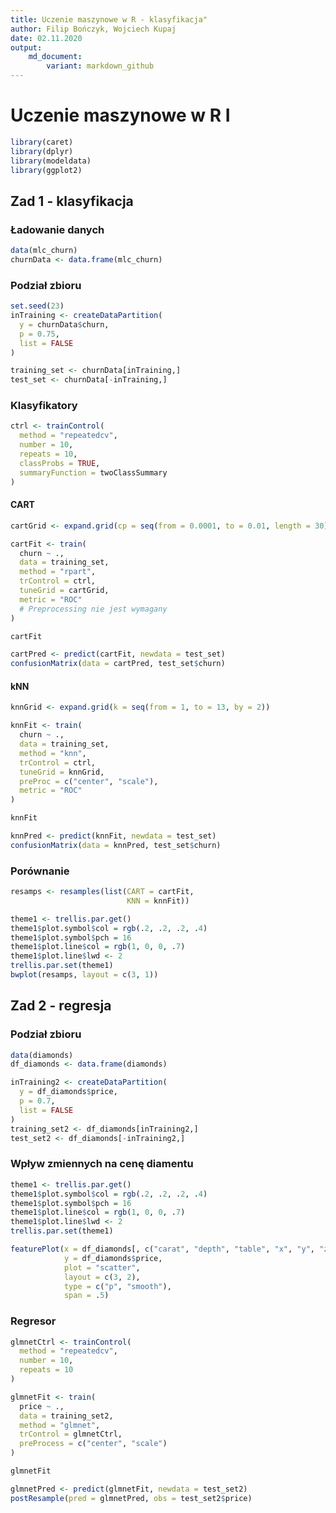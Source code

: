 ```yaml
---
title: Uczenie maszynowe w R - klasyfikacja"
author: Filip Bończyk, Wojciech Kupaj
date: 02.11.2020
output:
    md_document:
        variant: markdown_github
---
```


# Uczenie maszynowe w R I

```r
library(caret)
library(dplyr)
library(modeldata)
library(ggplot2)
```

## Zad 1 - klasyfikacja

### Ładowanie danych
```r
data(mlc_churn)
churnData <- data.frame(mlc_churn)

```

### Podział zbioru
```r
set.seed(23)
inTraining <- createDataPartition(
  y = churnData$churn,
  p = 0.75,
  list = FALSE
)

training_set <- churnData[inTraining,]
test_set <- churnData[-inTraining,]
```

### Klasyfikatory

```r
ctrl <- trainControl(
  method = "repeatedcv",
  number = 10,
  repeats = 10,
  classProbs = TRUE,
  summaryFunction = twoClassSummary
)
```

####  CART
```r

cartGrid <- expand.grid(cp = seq(from = 0.0001, to = 0.01, length = 30))

cartFit <- train(
  churn ~ .,
  data = training_set,
  method = "rpart",
  trControl = ctrl,
  tuneGrid = cartGrid,
  metric = "ROC"
  # Preprocessing nie jest wymagany
)

cartFit
```

```r
cartPred <- predict(cartFit, newdata = test_set)
confusionMatrix(data = cartPred, test_set$churn)
```

#### kNN
```r
knnGrid <- expand.grid(k = seq(from = 1, to = 13, by = 2))

knnFit <- train(
  churn ~ .,
  data = training_set,
  method = "knn",
  trControl = ctrl,
  tuneGrid = knnGrid,
  preProc = c("center", "scale"),
  metric = "ROC"
)

knnFit
```

```r
knnPred <- predict(knnFit, newdata = test_set)
confusionMatrix(data = knnPred, test_set$churn)
```

### Porównanie

```r
resamps <- resamples(list(CART = cartFit,
                          KNN = knnFit))
```

```r
theme1 <- trellis.par.get()
theme1$plot.symbol$col = rgb(.2, .2, .2, .4)
theme1$plot.symbol$pch = 16
theme1$plot.line$col = rgb(1, 0, 0, .7)
theme1$plot.line$lwd <- 2
trellis.par.set(theme1)
bwplot(resamps, layout = c(3, 1))
```
## Zad 2 - regresja

### Podział zbioru

```r
data(diamonds)
df_diamonds <- data.frame(diamonds)

inTraining2 <- createDataPartition(
  y = df_diamonds$price,
  p = 0.7,
  list = FALSE
)
training_set2 <- df_diamonds[inTraining2,]
test_set2 <- df_diamonds[-inTraining2,]
```

### Wpływ zmiennych na cenę diamentu

```r
theme1 <- trellis.par.get()
theme1$plot.symbol$col = rgb(.2, .2, .2, .4)
theme1$plot.symbol$pch = 16
theme1$plot.line$col = rgb(1, 0, 0, .7)
theme1$plot.line$lwd <- 2
trellis.par.set(theme1)

featurePlot(x = df_diamonds[, c("carat", "depth", "table", "x", "y", "z")],
            y = df_diamonds$price,
            plot = "scatter",
            layout = c(3, 2),
            type = c("p", "smooth"),
            span = .5)
```
### Regresor
```r
glmnetCtrl <- trainControl(
  method = "repeatedcv",
  number = 10,
  repeats = 10
)

glmnetFit <- train(
  price ~ .,
  data = training_set2,
  method = "glmnet",
  trControl = glmnetCtrl,
  preProcess = c("center", "scale")
)

glmnetFit
```

```r
glmnetPred <- predict(glmnetFit, newdata = test_set2)
postResample(pred = glmnetPred, obs = test_set2$price)
```
